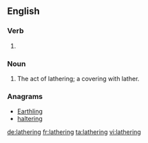 ==English==

===Verb===
{{head|en}}

# {{present participle of|lather|lang=en}}

===Noun===
{{en-noun}}

# The act of lathering; a covering with lather.

===Anagrams===
* [[Earthling#English|Earthling]]
* [[haltering#English|haltering]]

[[de:lathering]]
[[fr:lathering]]
[[ta:lathering]]
[[vi:lathering]]